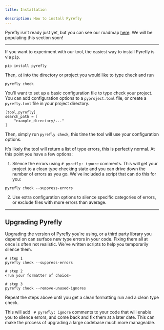 ```yaml
---
title: Installation

description: How to install Pyrefly
---
```



Pyrefly isn't ready just yet,  but you can see our roadmap [here](https://github.com/facebook/pyrefly/milestone/1). We will be populating this section soon!

----

If you want to experiment with our tool, the easiest way to install Pyrefly is via `pip`.

```
pip install pyrefly
```

Then, `cd` into the directory or project you would like to type check and run

```
pyrefly check
```

You'll want to set up a basic configuration file to type check your project. You can add configuration options to a `pyproject.toml` file, or create a `pyrefly.toml` file in your project directory.

```
[tool.pyrefly]
search_path = [
    "example_directory/..."
]
```

Then, simply run `pyrefly check`, this time the tool will use your configuration options.

It's likely the tool will return a list of type errors, this is perfectly normal. At this point you have a few options:

1. Silence the errors using `# pyrefly: ignore` comments. This will get your project to a clean type checking state and you can drive down the number of errors as you go. We've included a script that can do this for you:

```
pyrefly check --suppress-errors
```
2. Use extra configuration options to silence specific categories of errors, or exclude files with more errors than average.

----
## Upgrading Pyrefly

Upgrading the version of Pyrefly you're using, or a third party library you depend on can surface new type errors in your code. Fixing them all at once is often not realistic. We've written scripts to help you temporarily silence them.

```
# step 1
pyrefly check --suppress-errors
```

```
# step 2
<run your formatter of choice>
```

```
# step 3
pyrefly check --remove-unused-ignores
```
Repeat the steps above until you get a clean formatting run and a clean type check.

This will add ` # pyrefly: ignore` comments to your code that will enable you to silence errors, and come back and fix them at a later date. This can make the process of upgrading a large codebase much more manageable.
